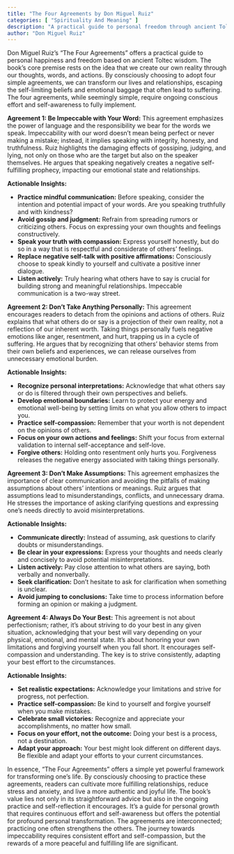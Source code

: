 ```yaml
---
title: "The Four Agreements by Don Miguel Ruiz"
categories: [ "Spirituality And Meaning" ]
description: "A practical guide to personal freedom through ancient Toltec wisdom"
author: "Don Miguel Ruiz"
---
```

Don Miguel Ruiz's "The Four Agreements" offers a practical guide to personal happiness and freedom based on ancient Toltec wisdom.  The book's core premise rests on the idea that we create our own reality through our thoughts, words, and actions. By consciously choosing to adopt four simple agreements, we can transform our lives and relationships, escaping the self-limiting beliefs and emotional baggage that often lead to suffering.  The four agreements, while seemingly simple, require ongoing conscious effort and self-awareness to fully implement.

**Agreement 1: Be Impeccable with Your Word:** This agreement emphasizes the power of language and the responsibility we bear for the words we speak.  Impeccability with our word doesn't mean being perfect or never making a mistake; instead, it implies speaking with integrity, honesty, and truthfulness.  Ruiz highlights the damaging effects of gossiping, judging, and lying, not only on those who are the target but also on the speaker themselves.  He argues that speaking negatively creates a negative self-fulfilling prophecy, impacting our emotional state and relationships.

**Actionable Insights:**

* **Practice mindful communication:** Before speaking, consider the intention and potential impact of your words.  Are you speaking truthfully and with kindness?
* **Avoid gossip and judgment:**  Refrain from spreading rumors or criticizing others. Focus on expressing your own thoughts and feelings constructively.
* **Speak your truth with compassion:**  Express yourself honestly, but do so in a way that is respectful and considerate of others' feelings.
* **Replace negative self-talk with positive affirmations:**  Consciously choose to speak kindly to yourself and cultivate a positive inner dialogue.
* **Listen actively:**  Truly hearing what others have to say is crucial for building strong and meaningful relationships.  Impeccable communication is a two-way street.


**Agreement 2: Don't Take Anything Personally:** This agreement encourages readers to detach from the opinions and actions of others.  Ruiz explains that what others do or say is a projection of their own reality, not a reflection of our inherent worth.  Taking things personally fuels negative emotions like anger, resentment, and hurt, trapping us in a cycle of suffering.  He argues that by recognizing that others' behavior stems from their own beliefs and experiences, we can release ourselves from unnecessary emotional burden.

**Actionable Insights:**

* **Recognize personal interpretations:**  Acknowledge that what others say or do is filtered through their own perspectives and beliefs.
* **Develop emotional boundaries:**  Learn to protect your energy and emotional well-being by setting limits on what you allow others to impact you.
* **Practice self-compassion:**  Remember that your worth is not dependent on the opinions of others.
* **Focus on your own actions and feelings:**  Shift your focus from external validation to internal self-acceptance and self-love.
* **Forgive others:**  Holding onto resentment only hurts you.  Forgiveness releases the negative energy associated with taking things personally.


**Agreement 3: Don't Make Assumptions:**  This agreement emphasizes the importance of clear communication and avoiding the pitfalls of making assumptions about others' intentions or meanings.  Ruiz argues that assumptions lead to misunderstandings, conflicts, and unnecessary drama. He stresses the importance of asking clarifying questions and expressing one's needs directly to avoid misinterpretations.

**Actionable Insights:**

* **Communicate directly:**  Instead of assuming, ask questions to clarify doubts or misunderstandings.
* **Be clear in your expressions:**  Express your thoughts and needs clearly and concisely to avoid potential misinterpretations.
* **Listen actively:**  Pay close attention to what others are saying, both verbally and nonverbally.
* **Seek clarification:**  Don’t hesitate to ask for clarification when something is unclear.
* **Avoid jumping to conclusions:**  Take time to process information before forming an opinion or making a judgment.


**Agreement 4: Always Do Your Best:** This agreement is not about perfectionism; rather, it's about striving to do your best in any given situation, acknowledging that your best will vary depending on your physical, emotional, and mental state.  It's about honoring your own limitations and forgiving yourself when you fall short. It encourages self-compassion and understanding.  The key is to strive consistently, adapting your best effort to the circumstances.

**Actionable Insights:**

* **Set realistic expectations:**  Acknowledge your limitations and strive for progress, not perfection.
* **Practice self-compassion:**  Be kind to yourself and forgive yourself when you make mistakes.
* **Celebrate small victories:**  Recognize and appreciate your accomplishments, no matter how small.
* **Focus on your effort, not the outcome:**  Doing your best is a process, not a destination.
* **Adapt your approach:** Your best might look different on different days. Be flexible and adapt your efforts to your current circumstances.


In essence, "The Four Agreements" offers a simple yet powerful framework for transforming one's life.  By consciously choosing to practice these agreements, readers can cultivate more fulfilling relationships, reduce stress and anxiety, and live a more authentic and joyful life. The book's value lies not only in its straightforward advice but also in the ongoing practice and self-reflection it encourages.  It's a guide for personal growth that requires continuous effort and self-awareness but offers the potential for profound personal transformation. The agreements are interconnected; practicing one often strengthens the others.  The journey towards impeccability requires consistent effort and self-compassion, but the rewards of a more peaceful and fulfilling life are significant.

